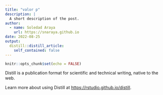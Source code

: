 ```yaml
---
title: "valor p"
description: |
  A short description of the post.
author:
  - name: Soledad Araya
    url: https://snaraya.github.io
date: 2022-08-25
output:
  distill::distill_article:
    self_contained: false
---
```



```r
knitr::opts_chunk$set(echo = FALSE)
```

Distill is a publication format for scientific and technical writing, native to the web.

Learn more about using Distill at <https://rstudio.github.io/distill>.


